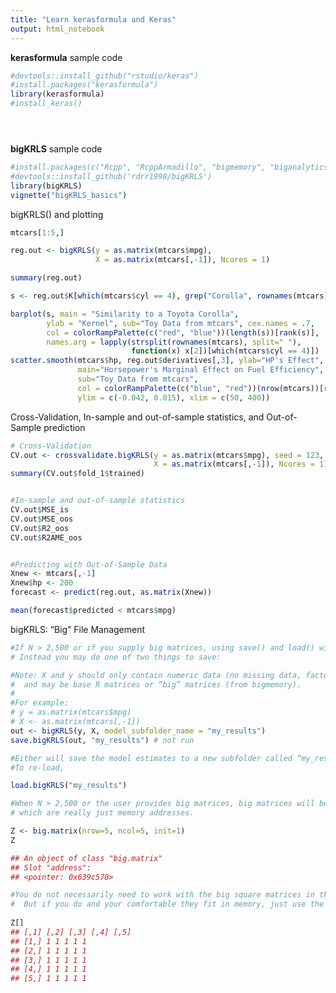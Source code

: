 ```yaml
---
title: "Learn kerasformula and Keras"
output: html_notebook
---
```


 
**kerasformula** sample code
```r
#devtools::install_github("rstudio/keras")
#install.packages("kerasformula")
library(kerasformula)
#install_keras()

```


```r

```


```r

```


```r

```




**bigKRLS** sample code

```r
#install.packages(c("Rcpp", "RcppArmadillo", "bigmemory", "biganalytics", "snow", "shiny", "httpuv", "scales", "lazyeval", "tibble"))
#devtools::install_github('rdrr1990/bigKRLS')
library(bigKRLS)
vignette("bigKRLS_basics")
```

bigKRLS() and plotting
```r

mtcars[1:5,]

reg.out <- bigKRLS(y = as.matrix(mtcars$mpg), 
                   X = as.matrix(mtcars[,-1]), Ncores = 1)

summary(reg.out)

s <- reg.out$K[which(mtcars$cyl == 4), grep("Corolla", rownames(mtcars))]

barplot(s, main = "Similarity to a Toyota Corolla",
        ylab = "Kernel", sub="Toy Data from mtcars", cex.names = .7,
        col = colorRampPalette(c("red", "blue"))(length(s))[rank(s)],
        names.arg = lapply(strsplit(rownames(mtcars), split=" "),
                           function(x) x[2])[which(mtcars$cyl == 4)])
scatter.smooth(mtcars$hp, reg.out$derivatives[,3], ylab="HP's Effect", xlab="Horsepower", pch =19, bty = "n",
               main="Horsepower's Marginal Effect on Fuel Efficiency",
               sub="Toy Data from mtcars",
               col = colorRampPalette(c("blue", "red"))(nrow(mtcars))[rank(reg.out$coeffs^2)],
               ylim = c(-0.042, 0.015), xlim = c(50, 400))

```


Cross-Validation, In-sample and out-of-sample statistics, and Out-of-Sample prediction
```r

# Cross-Validation
CV.out <- crossvalidate.bigKRLS(y = as.matrix(mtcars$mpg), seed = 123, Kfolds = 4,
                                X = as.matrix(mtcars[,-1]), Ncores = 1)
summary(CV.out$fold_1$trained)


#In-sample and out-of-sample statistics
CV.out$MSE_is
CV.out$MSE_oos
CV.out$R2_oos
CV.out$R2AME_oos


#Predicting with Out-of-Sample Data
Xnew <- mtcars[,-1]
Xnew$hp <- 200
forecast <- predict(reg.out, as.matrix(Xnew))

mean(forecast$predicted < mtcars$mpg)

```


bigKRLS: “Big” File Management

```r
#If N > 2,500 or if you supply big matrices, using save() and load() will crash your R session. 
# Instead you may do one of two things to save:

#Note: X and y should only contain numeric data (no missing data, factors, or vectors of constants) 
#  and may be base R matrices or “big” matrices (from bigmemory).
#
#For example:
# y = as.matrix(mtcars$mpg)
# X <- as.matrix(mtcars[,-1]) 
out <- bigKRLS(y, X, model_subfolder_name = "my_results")  
save.bigKRLS(out, "my_results") # not run

#Either will save the model estimates to a new subfolder called “my_results” in your current working directory. 
#To re-load,

load.bigKRLS("my_results")  

#When N > 2,500 or the user provides big matrices, big matrices will be returned, 
# which are really just memory addresses.

Z <- big.matrix(nrow=5, ncol=5, init=1)
Z

## An object of class "big.matrix"
## Slot "address":
## <pointer: 0x639c570>

#You do not necessarily need to work with the big square matrices in the output. 
#  But if you do and your comfortable they fit in memory, just use the square brackets:
  
Z[]
## [,1] [,2] [,3] [,4] [,5]
## [1,] 1 1 1 1 1
## [2,] 1 1 1 1 1
## [3,] 1 1 1 1 1
## [4,] 1 1 1 1 1
## [5,] 1 1 1 1 1

```
